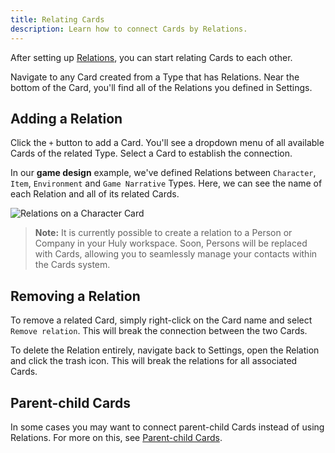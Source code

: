```yaml
---
title: Relating Cards
description: Learn how to connect Cards by Relations.
---
```



After setting up [Relations](/cards/relations/defining-relations), you can start relating Cards to each other.

Navigate to any Card created from a Type that has Relations. Near the bottom of the Card, you'll find all of the Relations you defined in Settings.

## Adding a Relation

Click the `+` button to add a Card. You'll see a dropdown menu of all available Cards of the related Type. Select a Card to establish the connection.

In our **game design** example, we've defined Relations between `Character`, `Item`, `Environment` and `Game Narrative` Types. Here, we can see the name of each Relation and all of its related Cards.

<Image src={characterRelationsCard} alt="Relations on a Character Card" inferSize quality="max" />

> **Note:** It is currently possible to create a relation to a Person or Company in your Huly workspace. Soon, Persons will be replaced with Cards, allowing you to seamlessly manage your contacts within the Cards system.

## Removing a Relation

To remove a related Card, simply right-click on the Card name and select `Remove relation`. This will break the connection between the two Cards.

To delete the Relation entirely, navigate back to Settings, open the Relation and click the trash icon. This will break the relations for all associated Cards.

## Parent-child Cards

In some cases you may want to connect parent-child Cards instead of using Relations. For more on this, see [Parent-child Cards](/cards/cards/parent-child-cards).